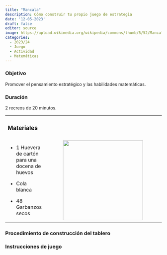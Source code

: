 ```yaml
---
title: "Mancala"
description: Cómo construir tu propio juego de estrategia
date: '12-05-2023'
draft: false
editor: source
image: https://upload.wikimedia.org/wikipedia/commons/thumb/5/52/Mancala_board_at_an_Ezidi_home_in_June_of_2019_in_Wardia_village_near_Shingal_town_04.jpg/640px-Mancala_board_at_an_Ezidi_home_in_June_of_2019_in_Wardia_village_near_Shingal_town_04.jpg
categories: 
  - 2023/24
  - Juego
  - Actividad
  - Matemáticas
---
```


### Objetivo

Promover el pensamiento estratégico y las habilidades matemáticas.

### Duración

2 recreos de 20 minutos.

+:--------------------------------------------------+:---------------------------------------------------------------------------------------------------------------------------------------------------------------------------------------------------------------------------------------------------------------------:+
| ### Materiales                                    |                                                                                                                                                                                                                                                                       |
+---------------------------------------------------+-----------------------------------------------------------------------------------------------------------------------------------------------------------------------------------------------------------------------------------------------------------------------+
| -   1 Huevera de cartón para una docena de huevos | ![](https://upload.wikimedia.org/wikipedia/commons/thumb/5/52/Mancala_board_at_an_Ezidi_home_in_June_of_2019_in_Wardia_village_near_Shingal_town_04.jpg/640px-Mancala_board_at_an_Ezidi_home_in_June_of_2019_in_Wardia_village_near_Shingal_town_04.jpg){width="257"} |
|                                                   |                                                                                                                                                                                                                                                                       |
| -   Cola blanca                                   |                                                                                                                                                                                                                                                                       |
|                                                   |                                                                                                                                                                                                                                                                       |
| -   48 Garbanzos secos                            |                                                                                                                                                                                                                                                                       |
+---------------------------------------------------+-----------------------------------------------------------------------------------------------------------------------------------------------------------------------------------------------------------------------------------------------------------------------+

### Procedimiento de construcción del tablero

### Instrucciones de juego

